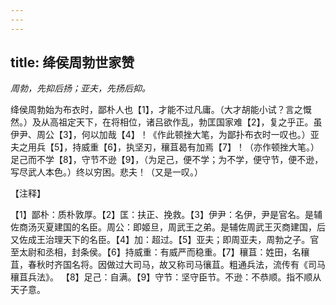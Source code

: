 ```yaml
---
---
---
```

title: 绛侯周勃世家赞
---



*周勃，先抑后扬；亚夫，先扬后抑。*

绛侯周勃始为布衣时，鄙朴人也【1】，才能不过凡庸。（大才胡能小试？言之慨然。）及从高祖定天下，在将相位，诸吕欲作乱，勃匡国家难【2】，复之乎正。虽伊尹、周公【3】，何以加哉【4】！《作此顿挫大笔，为鄙扑布衣时一叹也。）亚夫之用兵【5】，持威重【6】，执坚刃，穰苴曷有加焉【7】！（亦作顿挫大笔。）足己而不学【8】，守节不逊【9】，（为足己，便不学；为不学，便守节，便不逊，写尽武人本色。）终以穷困。悲夫！（又是一叹。）

【注释】

【1】鄙朴：质朴敦厚。【2】匡：扶正、挽救。【3】伊尹：名伊，尹是官名。是辅佐商汤灭夏建国的名臣。周公：即姬旦，周武王之弟。是辅佐周武王灭商建国，后又佐成王治理天下的名臣。【4】加：超过。【5】亚夫；即周亚夫，周勃之子。官至太尉和丞相，封条侯。【6】持威重：有威严而稳重。【7】穰苴：姓田，名穰苴，春秋时齐国名将。因做过大司马，故又称司马忀苴。粗通兵法，流传有《司马穰苴兵法》。
【8】足己：自满。【9】守节：坚守臣节。不逊：不恭顺。指不顺从天子意。